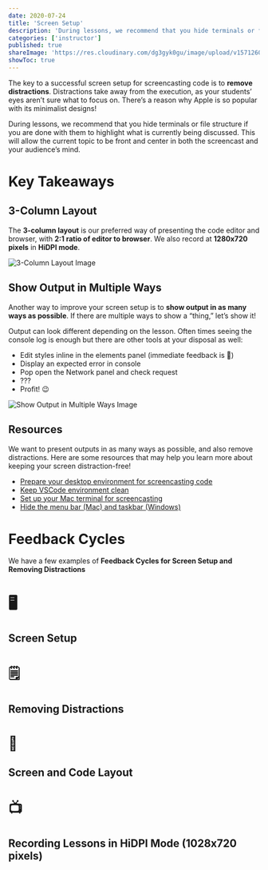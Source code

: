 ```yaml
---
date: 2020-07-24
title: 'Screen Setup'
description: 'During lessons, we recommend that you hide terminals or file structure if you are done with them to highlight what is currently being discussed.'
categories: ['instructor']
published: true
shareImage: 'https://res.cloudinary.com/dg3gyk0gu/image/upload/v1571260698/og-image-assets/share_image_getting_started.png'
showToc: true
---
```


The key to a successful screen setup for screencasting code is to **remove distractions**. Distractions take away from the execution, as your students’ eyes aren’t sure what to focus on. There’s a reason why Apple is so popular with its minimalist designs!

During lessons, we recommend that you hide terminals or file structure if you are done with them to highlight what is currently being discussed. This will allow the current topic to be front and center in both the screencast and your audience’s mind.

# Key Takeaways

## 3-Column Layout

The **3-column layout** is our preferred way of presenting the code editor and browser, with **2:1 ratio of editor to browser**. We also record at **1280x720 pixels** in **HiDPI mode**.

![3-Column Layout Image](./images/1-3-column-layout.png)

## Show Output in Multiple Ways

Another way to improve your screen setup is to **show output in as many ways as possible**. If there are multiple ways to show a “thing,” let’s show it!

Output can look different depending on the lesson. Often times seeing the console log is enough but there are other tools at your disposal as well:

- Edit styles inline in the elements panel (immediate feedback is 💯)
- Display an expected error in console
- Pop open the Network panel and check request
- ???
- Profit! 😉

![Show Output in Multiple Ways Image](./images/2-3-column-layout.png)

## Resources

We want to present outputs in as many ways as possible, and also remove distractions. Here are some resources that may help you learn more about keeping your screen distraction-free!

- [Prepare your desktop environment for screencasting code](https://howtoegghead.com/instructor/screencasting/screen-setup/)
- [Keep VSCode environment clean](https://howtoegghead.com/instructor/screencasting/vscode/)
- [Set up your Mac terminal for screencasting](https://howtoegghead.com/instructor/screencasting/terminal/)
- [Hide the menu bar (Mac) and taskbar (Windows)](/instructor/screencasting/hide-the-menu-bar-taskbar/)

# Feedback Cycles

We have a few examples of **Feedback Cycles for Screen Setup and Removing Distractions**

<Card href="/instructor/instructor-feedback-cycles/screen-setup/screen-setup" variant="primary">

# 🖥

<div>

## Screen Setup

</div>
</Card>

<Card href="/instructor/instructor-feedback-cycles/screen-setup/removing-distractions" variant="primary">

# 🗒

<div>

## Removing Distractions

</div>
</Card>

<Card href="/instructor/instructor-feedback-cycles/screen-setup/screen-and-code-layout" variant="primary">

# 🧩

<div>

## Screen and Code Layout

</div>
</Card>

<Card href="/instructor/instructor-feedback-cycles/screen-setup/recording-lessons-in-hidpi-mode" variant="primary">

# 📺

<div>

## Recording Lessons in HiDPI Mode (1028x720 pixels)

</div>
</Card>